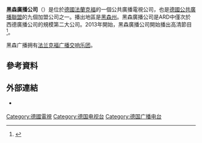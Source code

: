 {{expand|time=2015-10-09T13:03:48+00:00}}
'''黑森廣播公司'''（{{lang-de|'''Hessischer Rundfunk'''}}）是位於[[德國|德國]][[法蘭克福|法蘭克福]]的一個公共廣播電視公司，也是[[德國公共廣播聯盟|德國公共廣播聯盟]]的九個加盟公司之一。播出地區是[[黑森州|黑森州]]。黑森廣播公司是ARD中僅次於西德廣播公司的規模第二大公司。2013年開始，黑森廣播公司開始播出高清節目<ref>{{cite web |url=http://www.hr-online.de/website/rubriken/nachrichten/indexhessen34938.jsp?rubrik=34954&key=standard_document_50221009 |title=hr-fernsehen startet in HD |trans_title=hr-fernsehen starts to broadcast in HDTV |work=hr-online.de |date=4 December 2013 |accessdate=29 December 2013 |language=de |archive-url=https://web.archive.org/web/20131230234947/http://www.hr-online.de/website/rubriken/nachrichten/indexhessen34938.jsp?rubrik=34954&key=standard_document_50221009 |archive-date=2013-12-30 |dead-url=yes }}</ref>。

黑森广播拥有[[法兰克福广播交响乐团|法兰克福广播交响乐团]]。

==參考資料==
{{Reflist}}
==外部連結==
* {{Official website|http://www.hr.de}} {{de icon}}

{{ARD/ZDF}}
{{歐洲廣播聯盟成員}}

[[Category:德國電視|Category:德國電視]]
[[Category:德国电视台|Category:德国电视台]]
[[Category:德国广播电台|Category:德国广播电台]]